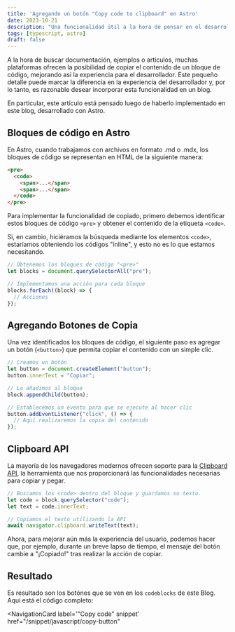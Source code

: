 ---
title: 'Agregando un botón "Copy code to clipboard" en Astro'
date: 2023-10-21
description: "Una funcionalidad útil a la hora de pensar en el desarrollo de un blog de programación con Astro"
tags: [typescript, astro]
draft: false
---


A la hora de buscar documentación, ejemplos o artículos, muchas plataformas ofrecen la posibilidad de copiar el contenido de un bloque de código, mejorando así la experiencia para el desarrollador. Este pequeño detalle puede marcar la diferencia en la experiencia del desarrollador y, por lo tanto, es razonable desear incorporar esta funcionalidad en un blog.

En particular, este artículo está pensado luego de haberlo implementado en este blog, desarrollado con Astro.

## Bloques de código en Astro

En Astro, cuando trabajamos con archivos en formato .md o .mdx, los bloques de código se representan en HTML de la siguiente manera:

```html
<pre>
  <code>
    <span>...</span>
    <span>...</span>
  </code>
</pre>
```

Para implementar la funcionalidad de copiado, primero debemos identificar estos bloques de código `<pre>` y obtener el contenido de la etiqueta `<code>`.

Si, en cambio, hiciéramos la búsqueda mediante los elementos `<code>`, estaríamos obteniendo los códigos "inline", y esto no es lo que estamos necesitando.

```javascript
// Obtenemos los bloques de código "<pre>"
let blocks = document.querySelectorAll("pre");

// Implementamos una acción para cada bloque
blocks.forEach((block) => {
  // Acciones
});
```

## Agregando Botones de Copia

Una vez identificados los bloques de código, el siguiente paso es agregar un botón (`<button>`) que permita copiar el contenido con un simple clic.

```js
// Creamos un botón
let button = document.createElement("button");
button.innerText = "Copiar";

// Lo añadimos al bloque
block.appendChild(button);

// Establecemos un evento para que se ejecute al hacer clic
button.addEventListener("click", () => {
  // Aquí realizaremos la copia del contenido
});
```

## Clipboard API

La mayoría de los navegadores modernos ofrecen soporte para la [Clipboard API](https://developer.mozilla.org/en-US/docs/Web/API/Clipboard_API), la herramienta que nos proporcionará las funcionalidades necesarias para copiar y pegar.

```js
// Buscamos los <code> dentro del bloque y guardamos su texto.
let code = block.querySelector("code");
let text = code.innerText;

// Copiamos el texto utilizando la API
await navigator.clipboard.writeText(text);
```

Ahora, para mejorar aún más la experiencia del usuario, podemos hacer que, por ejemplo, durante un breve lapso de tiempo, el mensaje del botón cambie a "¡Copiado!" tras realizar la acción de copiar.

## Resultado

Es resultado son los botónes que se ven en los `codeblocks` de este Blog. Aquí está el código completo:

<NavigationCard
  label='"Copy code" snippet'
  href="/snippet/javascript/copy-button"
></NavigationCard>
